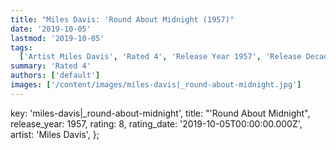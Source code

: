 ```yaml
---
title: "Miles Davis: 'Round About Midnight (1957)"
date: '2019-10-05'
lastmod: '2019-10-05'
tags:
  ['Artist Miles Davis', 'Rated 4', 'Release Year 1957', 'Release Decade 1950']
summary: 'Rated 4'
authors: ['default']
images: ['/content/images/miles-davis|_round-about-midnight.jpg']
---
```


  key: 'miles-davis|_round-about-midnight',
  title: "'Round About Midnight",
  release_year: 1957,
  rating: 8,
  rating_date: '2019-10-05T00:00:00.000Z',
  artist: 'Miles Davis',
};

<MusicRating data={data} />
